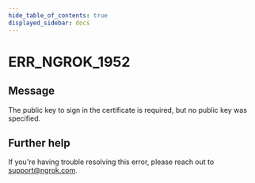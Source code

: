 ```yaml
---
hide_table_of_contents: true
displayed_sidebar: docs
---
```



# ERR_NGROK_1952

## Message

The public key to sign in the certificate is required, but no public key was specified.

<ErrorDetails error="err_ngrok_1952" />

## Further help

If you're having trouble resolving this error, please reach out to [support@ngrok.com](mailto:support@ngrok.com?subject=Help%20with%20ERR_NGROK_1952).
